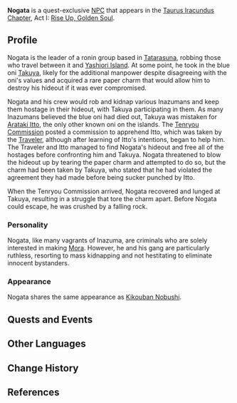 {{Character Infobox
|type             = Quest NPC
|image            = Enemy Nobushi - Kikouban.png
|deceased         = Killed by falling rocks in [[The Oni's Pride]]
|region           = Inazuma
|title            = Leader
|voiceEN          = [https://www.jdcvoices.com/ Jordan Dash Cruz]<ref>Twitter: [https://twitter.com/dashcruzva/status/1470812964907274244 EN VA Self Announcement]</ref>
}}
'''Nogata''' is a quest-exclusive [[NPC]] that appears in the [[Taurus Iracundus Chapter]], Act I: [[Rise Up, Golden Soul]].

==Profile==
Nogata is the leader of a ronin group based in [[Tatarasuna]], robbing those who travel between it and [[Yashiori Island]]. At some point, he took in the blue oni [[Takuya]], likely for the additional manpower despite disagreeing with the oni's values and acquired a rare paper charm that would allow him to destroy his hideout if it was ever compromised.

Nogata and his crew would rob and kidnap various Inazumans and keep them hostage in their hideout, with Takuya participating in them. As many Inazumans believed the blue oni had died out, Takuya was mistaken for  [[Arataki Itto]], the only other known oni on the islands. The [[Tenryou Commission]] posted a commission to apprehend Itto, which was taken by the [[Traveler]], although after learning of Itto's intentions, began to help him. The Traveler and Itto managed to find Nogata's hideout and free all of the hostages before confronting him and Takuya. Nogata threatened to blow the hideout up by tearing the paper charm and attempted to do so, but the charm had been taken by Takuya, who stated that he had violated the agreement they had made before being sucker punched by Itto.

When the Tenryou Commission arrived, Nogata recovered and lunged at Takuya, resulting in a struggle that tore the charm apart. Before Nogata could escape, he was crushed by a falling rock.

===Personality===
Nogata, like many vagrants of Inazuma, are criminals who are solely interested in making [[Mora]]. However, he and his gang are particularly ruthless, resorting to mass kidnapping and not hestitating to eliminate innocent bystanders.

===Appearance===
Nogata shares the same appearance as [[Nobushi: Kikouban|Kikouban Nobushi]].

==Quests and Events==
{{Quests and Events}}

==Other Languages==
{{Other Languages
|default_hidden = 1
|en      = Nogata
|zhs     = 野方
|zhs_rm  = Yěfāng
|zht     = 野方
|zht_rm  = Yěfāng
|ja      = 野方
|ja_rm   = Nogata
|ko      = 노가타
|ko_rm   = Nogata
|es      = Nogata
|fr      = Nogata
|ru      = Ногата
|th      = Nogata
|vi      = Nogata
|de      = Nogata
|id      = Nogata
|pt      = Nogata
|tr      = Nogata
|it      = Nogata
}}

==Change History==
{{Change History|2.3}}

==References==
{{Reflist}}